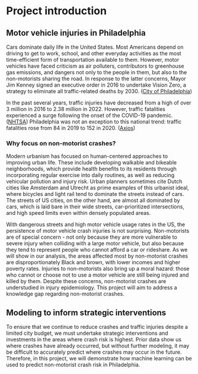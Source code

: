 # Project introduction 

## Motor vehicle injuries in Philadelphia

Cars dominate daily life in the United States. Most Americans depend on driving to get to work, school, and other everyday activities as the most time-efficient form of transportation available to them. However, motor vehicles have faced criticism as air polluters, contributors to greenhouse gas emissions, and dangers not only to the people in them, but also to the non-motorists sharing the road. In response to the latter concerns, Mayor Jim Kenney signed an executive order in 2016 to undertake Vision Zero, a strategy to eliminate all traffic-related deaths by 2030. ([City of Philadelphia](https://www.phila.gov/2022-10-06-city-releases-vision-zero-annual-report-cuts-the-ribbon-at-chestnut-street-repaving-safety-project))

In the past several years, traffic injuries have decreased from a high of over 3 million in 2016 to 2.38 million in 2022. However, traffic fatalities experienced a surge following the onset of the COVID-19 pandemic. ([NHTSA](https://crashstats.nhtsa.dot.gov/Api/Public/ViewPublication/813560)) Philadelphia was not an exception to this national trend: traffic fatalities rose from 84 in 2019 to 152 in 2020. ([Axios](https://www.axios.com/local/philadelphia/2024/12/09/traffic-crash-deaths-vision-zero-2024))

### Why focus on non-motorist crashes?

Modern urbanism has focused on human-centered approaches to improving urban life. These include developing walkable and bikeable neighborhoods, which provide health benefits to its residents through incorporating regular exercise into daily routines, as well as reducing vehicular pollution and injury risk. Urban planners sometimes cite Dutch cities like Amsterdam and Utrecht as prime examples of this urbanist ideal, where bicycles and light rail tend to dominate the streets instead of cars. The streets of US cities, on the other hand, are almost all dominated by cars, which is laid bare in their wide streets, car-prioritized intersections, and high speed limits even within densely populated areas.

With dangerous streets and high motor vehicle usage rates in the US, the persistence of motor vehicle crash injuries is not surprising. Non-motorists are of special concern - not only because they are more vulnerable to severe injury when colliding with a large motor vehicle, but also because they tend to represent people who cannot afford a car or rideshare. As we will show in our analysis, the areas affected most by non-motorist crashes are disproportionately Black and brown, with lower incomes and higher poverty rates. Injuries to non-motorists also bring up a moral hazard: those who cannot or choose not to use a motor vehicle are still being injured and killed by them. Despite these concerns, non-motorist crashes are understudied in injury epidemiology. This project will aim to address a knowledge gap regarding non-motorist crashes.

## Modeling to inform strategic interventions

To ensure that we continue to reduce crashes and traffic injuries despite a limited city budget, we must undertake strategic interventions and investments in the areas where crash risk is highest. Prior data show us where crashes have already occurred, but without further modeling, it may be difficult to accurately predict where crashes may occur in the future. Therefore, in this project, we will demonstrate how machine learning can be used to predict non-motorist crash risk in Philadelphia.